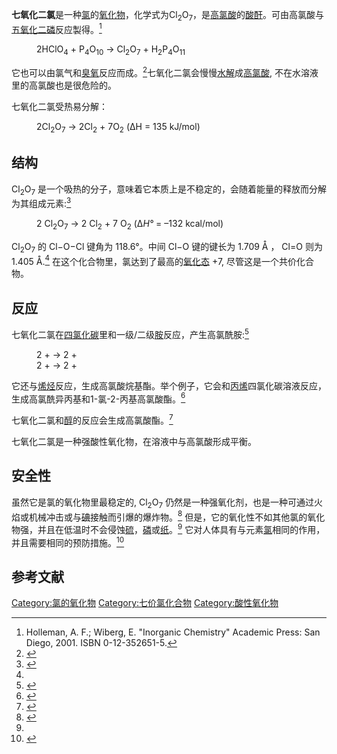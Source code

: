{{Chembox
| ImageFile =  Dichlorine-heptoxide-3D-balls.png
| ImageSize = 
| IUPACName = 七氧化二氯
| OtherNames = 氧化氯(VII); 高氯酸酐
|Section1={{Chembox Identifiers
| ChemSpiderID_Ref = {{chemspidercite|correct|chemspider}}
| ChemSpiderID = 109884
| InChI = 1/Cl2O7/c3-1(4,5)9-2(6,7)8
| InChIKey = SCDFUIZLRPEIIH-UHFFFAOYAG
| StdInChI_Ref = {{stdinchicite|correct|chemspider}}
| StdInChI = 1S/Cl2O7/c3-1(4,5)9-2(6,7)8
| StdInChIKey_Ref = {{stdinchicite|correct|chemspider}}
| StdInChIKey = SCDFUIZLRPEIIH-UHFFFAOYSA-N
| CASNo_Ref = {{cascite|correct|CAS}}
| CASNo = 10294-48-1
| PubChem = 123272
| ChEBI_Ref = {{ebicite|correct|EBI}}
| ChEBI = 52356
| SMILES = O=Cl(=O)(=O)OCl(=O)(=O)=O
  }}
|Section2 = {{Chembox Properties
|   Formula = Cl<sub>2</sub>O<sub>7</sub>
|   MolarMass = 182.901
|   Appearance = 无色油状液体
|   Density = 1.9 g/cm<sup>3</sup>
|   MeltingPt = −91.5 °C
|   BoilingPt = 82 °C
|   Solubility = 
  }}
| Section3 = {{Chembox Hazards
|   MainHazards = 氧化性
|   FlashPt = 
|   Autoignition = 
  }}
}}

'''七氧化二氯'''是一种[[氯|氯]]的[[氧化物|氧化物]]，化学式为Cl<sub>2</sub>O<sub>7</sub>，是[[高氯酸|高氯酸]]的[[酸酐|酸酐]]。可由高氯酸与[[五氧化二磷|五氧化二磷]]反应製得。<ref name=Holl>Holleman, A. F.; Wiberg, E. "Inorganic Chemistry" Academic Press: San Diego, 2001. ISBN 0-12-352651-5.</ref>
:2HClO<sub>4</sub>  +  P<sub>4</sub>O<sub>10</sub>  →  Cl<sub>2</sub>O<sub>7</sub>  +  H<sub>2</sub>P<sub>4</sub>O<sub>11</sub>

它也可以由氯气和[[臭氧|臭氧]]反应而成。<ref>{{Cite journal| first1 = A. C.| title = The Formation of Chlorine Heptoxide on Illumination of Mixtures of Chlorine and Ozone| first2 = G. K.| last1 = Byrns| journal = Journal of the American Chemical Society| volume = 56| issue = 5| pages = 1250–1251| year = 1934| doi = 10.1021/ja01320a506| last2 = Rollefson}}</ref>七氧化二氯会慢慢[[水解|水解]]成[[高氯酸|高氯酸]], 不在水溶液里的高氯酸也是很危险的。

七氧化二氯受热易分解：
:2Cl<sub>2</sub>O<sub>7</sub>  →  2Cl<sub>2</sub>  +  7O<sub>2</sub>  (ΔH = 135 kJ/mol)

==结构==

Cl<sub>2</sub>O<sub>7</sub> 是一个吸热的分子，意味着它本质上是不稳定的，会随着能量的释放而分解为其组成元素:<ref>{{Cite journal|last=Martin|first=Jan M. L|date=2006-10-12|title=Heats of formation of perchloric acid, HClO<sub>4</sub>, and perchloric anhydride, Cl<sub>2</sub>O<sub>7</sub>. Probing the limits of W1 and W2 theory|journal=Journal of Molecular Structure: THEOCHEM|series=Modelling Structure and Reactivity: the 7th triennial conference of the World Association of Theoritical and Computational Chemists (WATOC 2005)|volume=771|issue=1|pages=19–26|doi=10.1016/j.theochem.2006.03.035|issn=0166-1280|arxiv=physics/0508076}}</ref>

:2 Cl<sub>2</sub>O<sub>7</sub> → 2 Cl<sub>2</sub> + 7 O<sub>2</sub> (Δ''H°'' = –132 kcal/mol)

Cl<sub>2</sub>O<sub>7</sub> 的 Cl−O−Cl 键角为 118.6°。中间 Cl−O 键的键长为 1.709 Å ， Cl=O 则为 1.405 Å.<ref name=Holl/> 在这个化合物里，氯达到了最高的[[氧化态|氧化态]] +7, 尽管这是一个共价化合物。

==反应==
七氧化二氯在[[四氯化碳|四氯化碳]]里和一级/二级[[胺|胺]]反应，产生高氯酰胺:<ref>{{Cite journal| first1 = C. D.| first2 = K.| title = Reactions of dichlorine heptoxide with amines| last1 = Beard| journal = Journal of the American Chemical Society| volume = 96| issue = 10| pages = 3237–3239| year = 1974| doi = 10.1021/ja00817a034| last2 =  Baum}}</ref>

:2 {{chem|RNH|2}} + {{chem|Cl|2|O|7}} → 2 {{chem|RNHClO|3}} + {{chem|H|2|O}}
:2 {{chem|R|2|NH}} + {{chem|Cl|2|O|7}} → 2 {{chem|R|2|NClO|3}} + {{chem|H|2|O}}

它还与[[烯烃|烯烃]]反应，生成高氯酸烷基酯。举个例子，它会和[[丙烯|丙烯]]四氯化碳溶液反应，生成高氯酰异丙基和1-氯-2-丙基高氯酸酯。<ref>{{Cite journal| first1 = K. .| title = Reactions of dichlorine heptoxide with olefins| journal = The Journal of Organic Chemistry| last1 = Baum| volume = 41| issue = 9| pages = 1663–1665| year = 1976| doi = 10.1021/jo00871a048}}</ref>

七氧化二氯和[[醇|醇]]的反应会生成高氯酸酯。<ref>{{cite journal|journal=Journal of the American Chemical Society|volume=96|issue=10|language=en|issn=0002-7863|date=1974-05|pages=3233–3237|doi=10.1021/ja00817a033|url=https://pubs.acs.org/doi/abs/10.1021/ja00817a033|title=Reactions of dichlorine heptoxide with alcohols|accessdate=2022-02-02|author=Kurt Baum, Charles D. Beard|archive-date=2022-04-25|archive-url=https://web.archive.org/web/20220425201608/https://pubs.acs.org/doi/abs/10.1021/ja00817a033}}</ref>

七氧化二氯是一种强酸性氧化物，在溶液中与高氯酸形成平衡。

==安全性==

虽然它是氯的氧化物里最稳定的, Cl<sub>2</sub>O<sub>7</sub> 仍然是一种强氧化剂，也是一种可通过火焰或机械冲击或与[[碘|碘]]接触而引爆的爆炸物。<ref>{{cite book
| title = Lewis' dictionary of toxicology
| first1 = Robert Alan
| last1 = Lewis
| publisher = CRC Press
| year = 1998
| isbn = 1-56670-223-2
| page = [https://archive.org/details/lewisdictionaryo0000lewi/page/260 260]
| url-access = registration
| url = https://archive.org/details/lewisdictionaryo0000lewi/page/260
}}</ref> 但是，它的氧化性不如其他氯的氧化物强，并且在低温时不会侵蚀[[硫|硫]]，[[磷|磷]]或[[纸|纸]]。<ref name="Holl" /> 它对人体具有与元素[[氯|氯]]相同的作用，并且需要相同的预防措施。<ref>{{cite encyclopedia
| editor = Jeanne Mager Stellman
| title = Halogens and their compounds
| encyclopedia = Encyclopaedia of occupational health and safety
| edition = 4th
| isbn = 92-2-109817-6
| year = 1998
| publisher = International Labour Organization
| page = [https://archive.org/details/encyclopaediaofo0003unse/page/104 104.210]
| url = https://archive.org/details/encyclopaediaofo0003unse/page/104
}}</ref>

== 参考文献 ==
<references/>
{{无机氯化合物}}
{{氧化物}}
[[Category:氯的氧化物|Category:氯的氧化物]]
[[Category:七价氯化合物|Category:七价氯化合物]]
[[Category:酸性氧化物|Category:酸性氧化物]]